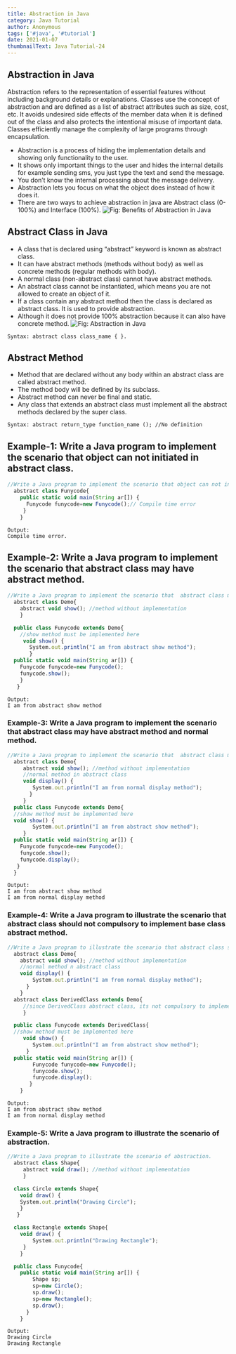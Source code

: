 ```yaml
---
title: Abstraction in Java
category: Java Tutorial
author: Anonymous
tags: ['#java', '#tutorial']
date: 2021-01-07
thumbnailText: Java Tutorial-24
---
```

## Abstraction in Java
Abstraction refers to the representation of essential features without including background details or explanations. Classes use the concept of abstraction and are defined as a list of abstract attributes such as size, cost, etc. It avoids undesired side effects of the member data when it is defined out of the class and also protects the intentional misuse of important data. Classes efficiently manage the complexity of large programs through encapsulation.

- Abstraction is a process of hiding the implementation details and showing only functionality to the user.
- It shows only important things to the user and hides the internal details for example sending sms, you just type the text and send the message.
- You don’t know the internal processing about the message delivery.
- Abstraction lets you focus on what the object does instead of how it does it.
- There are two ways to achieve abstraction in java are Abstract class (0-100%) and Interface (100%).
![Fig: Benefits of Abstraction in Java](../../assets/javaPic/abs.PNG)
## Abstract Class in Java
- A class that is declared using “abstract” keyword is known as abstract class.
- It can have abstract methods (methods without body) as well as concrete methods (regular methods with body).
- A normal class (non-abstract class) cannot have abstract methods.
- An abstract class cannot be instantiated, which means you are not allowed to create an object of it.
- If a class contain any abstract method then the class is declared as abstract class. It is used to provide abstraction.
- Although it does not provide 100% abstraction because it can also have concrete method.
![Fig: Abstraction in Java](../../assets/javaPic/abs-2.png)
~~~
Syntax: abstract class class_name { }.
~~~
## Abstract Method
- Method that are declared without any body within an abstract class are called abstract method.
- The method body will be defined by its subclass.
- Abstract method can never be final and static.
- Any class that extends an abstract class must implement all the abstract methods declared by the super class.
~~~
Syntax: abstract return_type function_name (); //No definition
~~~
## Example-1: Write a Java program to implement the scenario that object can not initiated in abstract class.
~~~js
//Write a Java program to implement the scenario that object can not initiated in abstract class.
  abstract class Funycode{
    public static void main(String ar[]) {
      Funycode funycode=new Funycode();// Compile time error
     }
    }
~~~
~~~
Output:
Compile time error.
~~~
## Example-2: Write a Java program to implement the scenario that  abstract class may have abstract method.
~~~js
//Write a Java program to implement the scenario that  abstract class may have abstract method.
  abstract class Demo{
    abstract void show(); //method without implementation
    }

  public class Funycode extends Demo{
    //show method must be implemented here
     void show() {
       System.out.println("I am from abstract show method");
       }
  public static void main(String ar[]) {
    Funycode funycode=new Funycode();
    funycode.show();
    }
   }
~~~
~~~
Output:
I am from abstract show method
~~~
### Example-3: Write a Java program to implement the scenario that  abstract class may have abstract method and normal method.
~~~js
//Write a Java program to implement the scenario that  abstract class may have abstract method and normal method.
  abstract class Demo{
     abstract void show(); //method without implementation
     //normal method in abstract class
     void display() {
        System.out.println("I am from normal display method");
       }
     }
  public class Funycode extends Demo{
  //show method must be implemented here
  void show() {
        System.out.println("I am from abstract show method");
     }
  public static void main(String ar[]) {
    Funycode funycode=new Funycode();
    funycode.show();
    funycode.display();
   }
  }
~~~
~~~
Output:
I am from abstract show method
I am from normal display method
~~~

### Example-4: Write a Java program to illustrate the scenario that abstract class should not compulsory to implement base class abstract method.
~~~js
//Write a Java program to illustrate the scenario that abstract class should not compulsory to implement base class abstract method.
  abstract class Demo{
    abstract void show(); //method without implementation
    //normal method n abstract class
    void display() {
        System.out.println("I am from normal display method");
      }
    }
  abstract class DerivedClass extends Demo{
     //since DerivedClass abstract class, its not compulsory to implement show method here
     }

  public class Funycode extends DerivedClass{
  //show method must be implemented here
     void show() {
        System.out.println("I am from abstract show method");
      }
  public static void main(String ar[]) {
        Funycode funycode=new Funycode();
        funycode.show();
        funycode.display();
       }
    }
~~~
~~~
Output:
I am from abstract show method
I am from normal display method
~~~
### Example-5: Write a Java program to illustrate the scenario of abstraction.
~~~js
//Write a Java program to illustrate the scenario of abstraction.
  abstract class Shape{
     abstract void draw(); //method without implementation
     }

  class Circle extends Shape{
    void draw() {
    System.out.println("Drawing Circle");
    }
   }

  class Rectangle extends Shape{
    void draw() {
        System.out.println("Drawing Rectangle");
     }
    }

  public class Funycode{
    public static void main(String ar[]) {
        Shape sp;
        sp=new Circle();
        sp.draw();
        sp=new Rectangle();
        sp.draw();
      }
    }
~~~
~~~
Output:
Drawing Circle
Drawing Rectangle
~~~